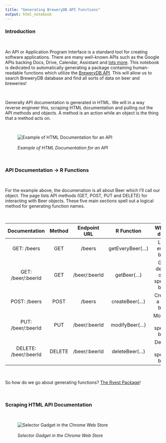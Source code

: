 ```yaml
---
title: "Generating BreweryDB API Functions"
output: html_notebook
---
```


### Introduction

<br>

An API or Application Program Interface is a standard tool for creating software applications. There are many well-known APIs such as the Google APIs backing Docs, Drive, Calendar, Assistant and [lots more](https://developers.google.com/apis-explorer/). This notebook is dedicated to automatically generating a package containing human-readable functions which utilize the [BreweryDB API](https://www.brewerydb.com/developers). This will allow us to search BreweryDB database and find all sorts of data on beer and breweries!

<br>

Generally API documentation is generated in HTML. We will in a way reverse engineer this, scraping HTML documentation and pulling out the API methods and objects. A method is an action while an object is the thing that a method acts on. 

<br>

![<br><i>Example of HTML Documentation for an API</i>](markdown/exampleAPIdoc.png)

<br>

### API Documentation -> R Functions

<br>

For the example above, the documenation is all about Beer which I'll call our object. The page lists API methods (GET, POST, PUT and DELETE) for interacting with Beer objects. These five main sections spell out a logical method for generating function names.

<br>

| Documentation        | Method| Endpoint URL  | R Function        | What it does                    |
| :------------------: |:-----:| :------------:|:-----------------:|:-------------------------------:|
| GET: /beers          | GET   | /beers        | getEveryBeer(...) | Lists every beer                |
| GET: /beer/:beerId   | GET   | /beer/:beerId | getBeer(...)      | Gets details on a specific beer |
| POST: /beers         | POST  | /beers        | createBeer(...)   | Creates a new beer              |
| PUT: /beer/:beerId   | PUT   | /beer/:beerId | modifyBeer(...)   | Modifies a specific beer        |
| DELETE: /beer/:beerId| DELETE| /beer/:beerId | deleteBeer(...)   | Deletes a specific beer         |

<br>

So how do we go about generating functions? [The Rvest Package](https://github.com/tidyverse/rvest/blob/master/README.md)!

<br>

### Scraping HTML API Documentation

<br>

![<br><i>Selector Gadget in the Chrome Web Store</i>](markdown/exampleAPIdoc.png)



```r



```


